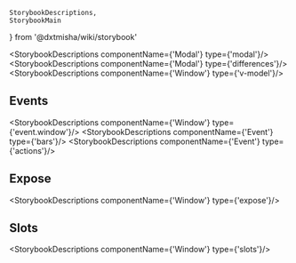     StorybookDescriptions,
    StorybookMain
} from '@dxtmisha/wiki/storybook'


[//]: # (:documentation-import [!] System label / Системная метка)
[//]: # (:documentation-import [!] System label / Системная метка)

<Meta of={Modal}/>
<StorybookMain
    name={ModalWikiStorybook.getName()}
    description={ModalWikiStorybook.getDescription()}
    story={Modal.Modal}
/>

[//]: # (:documentation-body [!] System label / Системная метка)

<StorybookDescriptions componentName={'Modal'} type={'modal'}/>
<StorybookDescriptions componentName={'Modal'} type={'differences'}/>
<StorybookDescriptions componentName={'Window'} type={'v-model'}/>
<Canvas of={Modal.ModalVModel}/>
    
[//]: # (:documentation-body [!] System label / Системная метка)

[//]: # (:documentation-events [!] System label / Системная метка)
## Events

<StorybookDescriptions componentName={'Window'} type={'event.window'}/>
<StorybookDescriptions componentName={'Event'} type={'bars'}/>
<StorybookDescriptions componentName={'Event'} type={'actions'}/>
    
[//]: # (:documentation-events [!] System label / Системная метка)

[//]: # (:documentation-expose [!] System label / Системная метка)
## Expose

<StorybookDescriptions componentName={'Window'} type={'expose'}/>
    
[//]: # (:documentation-expose [!] System label / Системная метка)

[//]: # (:documentation-slots [!] System label / Системная метка)
## Slots

<StorybookDescriptions componentName={'Window'} type={'slots'}/>
    
[//]: # (:documentation-slots [!] System label / Системная метка)

